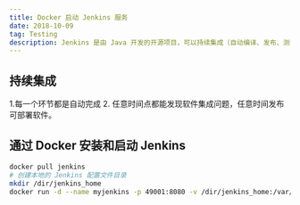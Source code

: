 ```yaml
---
title: Docker 启动 Jenkins 服务
date: 2018-10-09
tag: Testing
description: Jenkins 是由 Java 开发的开源项目，可以持续集成（自动编译、发布、测试）。它的前身是 Hundson。
---
```


## 持续集成
1.每一个环节都是自动完成
2. 任意时间点都能发现软件集成问题，任意时间发布可部署软件。

## 通过 Docker 安装和启动 Jenkins
```bash
docker pull jenkins
# 创建本地的 Jenkins 配置文件目录
mkdir /dir/jenkins_home
docker run -d --name myjenkins -p 49001:8080 -v /dir/jenkins_home:/var/jenkins_home jenkins
```